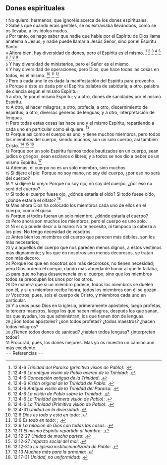 == Dones espirituales ==

{{anchor|1}} <small>1</small> No quiero, hermanos, que ignoréis acerca de los dones espirituales.<br>
{{anchor|2}} <small>2</small> Sabéis que cuando erais gentiles, se os extraviaba llevándoos, como se os llevaba, a los ídolos mudos.<br>
{{anchor|3}} <small>3</small> Por tanto, os hago saber que nadie que hable por el Espíritu de Dios llama anatema a Jesús; y nadie puede llamar a Jesús Señor, sino por el Espíritu Santo.<br>
{{anchor|4}} <small>4</small> Ahora bien, hay diversidad de dones, pero el Espíritu es el mismo. <ref>12:4-6 ''Trinidad del Paraíso (primitiva visión de Pablo)'': {{lib|LU|10|0|2}}.</ref> <ref>12:4-6 ''La antigua visión de Pablo acerca de la Trinidad'': {{lib|LU|56|5|1}}.</ref> <ref>12:4-6 ''Concepción antigua de la Trinidad'': {{lib|LU|21|2|8}}.</ref> <ref>12:4-6 ''Visión original de la Trinidad de Pablo'': {{lib|LU|104|1|11}}.</ref> <ref>12:4-6 ''Antigua visión de la Trinidad del Paraíso'': {{lib|LU|79|3|4}}.</ref> <ref>12:4-6 ''La visión de Pablo sobre la Trinidad'': {{lib|LU|0|12|2}}.</ref> <ref>12:4-6 ''La Trinidad (primera visión de Pablo)'': {{lib|LU|194|4|9}}.</ref> <ref>12:4-6 ''La Trinidad (Primitiva visión de Pablo)'': {{lib|LU|118|10|2}}.</ref> <ref>12:4-31 ''Unidad en la diversidad'': {{lib|LU|141|5|2}}.</ref><br>
{{anchor|5}} <small>5</small> Y hay diversidad de ministerios, pero el Señor es el mismo.<br>
{{anchor|6}} <small>6</small> Y hay diversidad de operaciones, pero Dios, que hace todas las cosas en todos, es el mismo. <ref>12:6 ''Dios es todo y está en todo'': {{lib|LU|56|9|14}}.</ref> <ref>12:6 ''Es todo en todo'': {{lib|LU|3|1|2}}; {{lib|LU|3|1|2}}.</ref> <ref>12:6 ''La relación de Dios con todas las cosas'': {{lib|LU|174|3|2}}.</ref><br>
{{anchor|7}} <small>7</small> Pero a cada uno le es dada la manifestación del Espíritu para provecho.<br>
{{anchor|8}} <small>8</small> Porque a éste es dada por el Espíritu palabra de sabiduría; a otro, palabra de ciencia según el mismo Espíritu;<br>
{{anchor|9}} <small>9</small> a otro, fe por el mismo Espíritu; y a otro, dones de sanidades por el mismo Espíritu.<br>
{{anchor|10}} <small>10</small> A otro, el hacer milagros; a otro, profecía; a otro, discernimiento de espíritus; a otro, diversos géneros de lenguas; y a otro, interpretación de lenguas.<br>
{{anchor|11}} <small>11</small> Pero todas estas cosas las hace uno y el mismo Espíritu, repartiendo a cada uno en particular como él quiere. <ref>12:11 ''El mismo Espíritu repartido al hombre'': {{lib|LU|8|6|3}}.</ref><br>
{{anchor|12}} <small>12</small> Porque así como el cuerpo es uno, y tiene muchos miembros, pero todos los miembros del cuerpo, siendo muchos, son un solo cuerpo, así también Cristo. <ref>12:12-27 ''Unidad de mucha partes'': {{lib|LU|3|5|15}}.</ref> <ref>12:12-27 ''Impacto social del mal'': {{lib|LU|54|6|3}}.</ref> <ref>12:12-31a ''La iglesia institucionalizada de Pablo'': {{lib|LU|170|5|7}}.</ref><br>
{{anchor|13}} <small>13</small> Porque por un solo Espíritu fuimos todos bautizados en un cuerpo, sean judíos o griegos, sean esclavos o libres; y a todos se nos dio a beber de un mismo Espíritu. <ref>12:13 ''Muchos más para la armonía'': {{lib|LU|181|2|13}}.</ref><br>
{{anchor|14}} <small>14</small> Además, el cuerpo no es un solo miembro, sino muchos.<br>
{{anchor|15}} <small>15</small> Si dijere el pie: Porque no soy mano, no soy del cuerpo, ¿por eso no será del cuerpo?<br>
{{anchor|16}} <small>16</small> Y si dijere la oreja: Porque no soy ojo, no soy del cuerpo, ¿por eso no será del cuerpo?<br>
{{anchor|17}} <small>17</small> Si todo el cuerpo fuese ojo, ¿dónde estaría el oído? Si todo fuese oído, ¿dónde estaría el olfato? <ref>12:17-31 ''Unidad, no uniformidad'': {{lib|LU|134|4|6}}.</ref><br>
{{anchor|18}} <small>18</small> Mas ahora Dios ha colocado los miembros cada uno de ellos en el cuerpo, como él quiso.<br>
{{anchor|19}} <small>19</small> Porque si todos fueran un solo miembro, ¿dónde estaría el cuerpo?<br>
{{anchor|20}} <small>20</small> Pero ahora son muchos los miembros, pero el cuerpo es uno solo.<br>
{{anchor|21}} <small>21</small> Ni el ojo puede decir a la mano: No te necesito, ni tampoco la cabeza a los pies: No tengo necesidad de vosotros.<br>
{{anchor|22}} <small>22</small> Antes bien los miembros del cuerpo que parecen más débiles, son los más necesarios;<br>
{{anchor|23}} <small>23</small> y a aquellos del cuerpo que nos parecen menos dignos, a éstos vestimos más dignamente; y los que en nosotros son menos decorosos, se tratan con más decoro.<br>
{{anchor|24}} <small>24</small> Porque los que en nosotros son más decorosos, no tienen necesidad; pero Dios ordenó el cuerpo, dando más abundante honor al que le faltaba,<br>
{{anchor|25}} <small>25</small> para que no haya desavenencia en el cuerpo, sino que los miembros todos se preocupen los unos por los otros.<br>
{{anchor|26}} <small>26</small> De manera que si un miembro padece, todos los miembros se duelen con él, y si un miembro recibe honra, todos los miembros con él se gozan.<br>
{{anchor|27}} <small>27</small> Vosotros, pues, sois el cuerpo de Cristo, y miembros cada uno en particular.<br>
{{anchor|28}} <small>28</small> Y a unos puso Dios en la iglesia, primeramente apóstoles, luego profetas, lo tercero maestros, luego los que hacen milagros, después los que sanan, los que ayudan, los que administran, los que tienen don de lenguas.<br>
{{anchor|29}} <small>29</small> ¿Son todos apóstoles? ¿son todos profetas? ¿todos maestros? ¿hacen todos milagros?<br>
{{anchor|30}} <small>30</small> ¿Tienen todos dones de sanidad? ¿hablan todos lenguas? ¿interpretan todos?<br>
{{anchor|31}} <small>31</small> Procurad, pues, los dones mejores. Mas yo os muestro un camino aun más excelente.<br>
== Referencias ==

<references />
